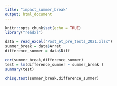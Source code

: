 ```yaml
---
title: "impact_summer_break"
output: html_document
---
```


```r
knitr::opts_chunk$set(echo = TRUE)
library("readxl")
```

```r
data = read_excel("Post_et_pre_tests_2021.xlsx")
summer_break = data$Arret
difference_summer = data$Diff
```

```r
cor(summer_break,difference_summer)
test = lm(difference_summer ~ summer_break )
summary(test)
```
```r
chisq.test(summer_break,difference_summer)
```

